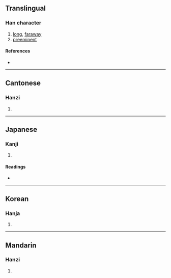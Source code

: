 {{also|敻}}
{{character info}}
==Translingual==

===Han character===
{{Han char|rn=35|rad=夊|as=11|sn=14|four=|canj=NBBUE|ids=⿳⿱𠂊𠔿目夂(GJK),⿳⿱𠂊𠔿目夊(T)}}

# [[long]], [[faraway]]
# [[preeminent]]

====References====
* {{Han ref|kx=0245.220|dkj=05731|hdz=20871.140|uh=5910|ud=22800}}

----

==Cantonese==

===Hanzi===
{{yue-hanzi|jyut=[[hing3]]|y=hing3}}

# {{rfdef|yue|sort=夊11}}

----

==Japanese==

===Kanji===
{{ja-kanji|grade=|rs=夊11}}

# {{rfdef|ja|sort=夊11}}

====Readings====
* {{ja-readings|on=[[けい]] (kei), [[けん]] (ken)|kun=[[はるか]] (haruka), [[とおい]] (tooi), [[もとめる]] (motomeru)}}

----

==Korean==

===Hanja===
{{ko-hanja|hangeul=[[형]]|rv=hyeong|mr=hyŏng}}

# {{rfdef|ko|sort=夊11}}

----

==Mandarin==

===Hanzi===
{{cmn-hanzi|pin=[[xiòng]] ([[xiong4]]), [[xì]] ([[xi4]])|wg=hsiung<sup>4</sup>, hsi<sup>4</sup>}}

# {{rfdef|cmn|sort=夊11}}